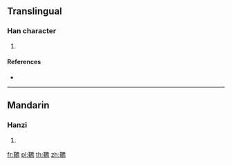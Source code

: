 {{character info/new}}
==Translingual==

===Han character===
{{Han char|rn=177|rad=革|as=13|sn=22|four=|canj=TJIXF}}

# {{defn|Han|sort=革13}}

====References====
* {{Han ref|kx=1392.060|dkj=43046|hdz=74351.190|uh=97C0|ud=38848}}

----

==Mandarin==

===Hanzi===
{{cmn-hanzi|pin=[[jiān]] ([[jian1]])|wg=chien<sup>1</sup>}}

# {{defn|lang=cmn|sort=革13}}

[[fr:韀]]
[[pl:韀]]
[[th:韀]]
[[zh:韀]]